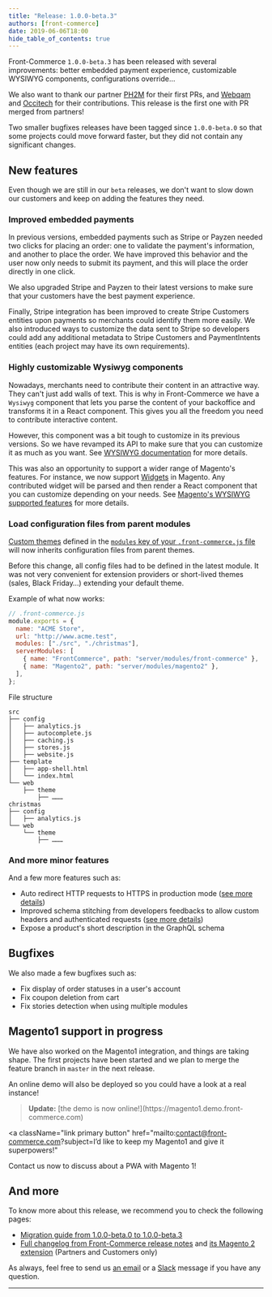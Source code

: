 ```yaml
---
title: "Release: 1.0.0-beta.3"
authors: [front-commerce]
date: 2019-06-06T18:00
hide_table_of_contents: true
---
```


Front-Commerce `1.0.0-beta.3` has been released with several improvements:
better embedded payment experience, customizable WYSIWYG components,
configurations override…

We also want to thank our partner [PH2M](https://www.ph2m.com) for their first
PRs, and [Webqam](https://www.webqam.fr) and [Occitech](https://www.occitech.fr)
for their contributions. This release is the first one with PR merged from
partners!

Two smaller bugfixes releases have been tagged since `1.0.0-beta.0` so that some
projects could move forward faster, but they did not contain any significant
changes.

<!--truncate-->


## New features

Even though we are still in our `beta` releases, we don't want to slow down our
customers and keep on adding the features they need.

### Improved embedded payments

In previous versions, embedded payments such as Stripe or Payzen needed two
clicks for placing an order: one to validate the payment's information, and
another to place the order. We have improved this behavior and the user now only
needs to submit its payment, and this will place the order directly in one
click.

We also upgraded Stripe and Payzen to their latest versions to make sure that
your customers have the best payment experience.

Finally, Stripe integration has been improved to create Stripe Customers
entities upon payments so merchants could identify them more easily. We also
introduced ways to customize the data sent to Stripe so developers could add any
additional metadata to Stripe Customers and PaymentIntents entities (each
project may have its own requirements).

### Highly customizable Wysiwyg components

Nowadays, merchants need to contribute their content in an attractive way. They
can't just add walls of text. This is why in Front-Commerce we have a `Wysiwyg`
component that lets you parse the content of your backoffice and transforms it
in a React component. This gives you all the freedom you need to contribute
interactive content.

However, this component was a bit tough to customize in its previous versions.
So we have revamped its API to make sure that you can customize it as much as
you want. See [WYSIWYG documentation](/docs/advanced/theme/wysiwyg) for more
details.

This was also an opportunity to support a wider range of Magento's features. For
instance, we now support
[Widgets](https://www.toptal.com/magento/custom-widgets-in-magento-2) in
Magento. Any contributed widget will be parsed and then render a React component
that you can customize depending on your needs. See
[Magento's WYSIWYG supported features](/docs/advanced/theme/wysiwyg#Magento-theme-modules-Wysiwyg-MagentoWysiwyg)
for more details.

### Load configuration files from parent modules

[Custom themes](/docs/essentials/extend-the-theme) defined in the
[`modules` key of your `.front-commerce.js` file](/docs/reference/front-commerce-js#modules)
will now inherits configuration files from parent themes.

Before this change, all config files had to be defined in the latest module. It
was not very convenient for extension providers or short-lived themes (sales,
Black Friday…) extending your default theme.

Example of what now works:

```js
// .front-commerce.js
module.exports = {
  name: "ACME Store",
  url: "http://www.acme.test",
  modules: ["./src", "./christmas"],
  serverModules: [
    { name: "FrontCommerce", path: "server/modules/front-commerce" },
    { name: "Magento2", path: "server/modules/magento2" },
  ],
};
```

File structure

```text
src
├── config
│   ├── analytics.js
│   ├── autocomplete.js
│   ├── caching.js
│   ├── stores.js
│   ├── website.js
├── template
│   ├── app-shell.html
│   └── index.html
└── web
    ├── theme
        ├── ………
christmas
├── config
│   ├── analytics.js
└── web
    └── theme
        ├── ………
```

### And more minor features

And a few more features such as:

- Auto redirect HTTP requests to HTTPS in production mode
  ([see more details](/docs/appendices/migration-guides#HTTPS))
- Improved schema stitching from developers feedbacks to allow custom headers
  and authenticated requests
  ([see more details](/docs/advanced/graphql/remote-schemas#Customize-remote-HTTP-requests))
- Expose a product's short description in the GraphQL schema

## Bugfixes

We also made a few bugfixes such as:

- Fix display of order statuses in a user's account
- Fix coupon deletion from cart
- Fix stories detection when using multiple modules

## Magento1 support in progress

We have also worked on the Magento1 integration, and things are taking shape.
The first projects have been started and we plan to merge the feature branch in
`master` in the next release.

An online demo will also be deployed so you could have a look at a real
instance!

<blockquote className="important">
  <strong>Update:</strong> [the demo is now
  online!](https://magento1.demo.front-commerce.com)
</blockquote>

<a
  className="link primary button"
  href="mailto:contact@front-commerce.com?subject=I’d like to keep my Magento1 and give it superpowers!"
>
  Contact us now to discuss about a PWA with Magento 1!
</a>

## And more

To know more about this release, we recommend you to check the following pages:

- [Migration guide from 1.0.0-beta.0 to 1.0.0-beta.3](/docs/appendices/migration-guides#1-0-0-beta-0-gt-1-0-0-beta-3)
- [Full changelog from Front-Commerce release notes](https://gitlab.blackswift.cloud/front-commerce/front-commerce/releases)
  and
  [its Magento 2 extension](https://gitlab.blackswift.cloud/front-commerce/magento2-module-front-commerce/releases)
  (Partners and Customers only)

As always, feel free to send us [an email](mailto:contact@front-commerce.com) or
a
[Slack](https://join.slack.com/t/front-commerce/shared_invite/enQtMzI2OTEyMDYzOTkxLWEzODg2NjM5MmVhNGUwODE0OTI4MWMwYTcxZWZkNzE1YjU4MzRlZmQ0YWY5NDNkZWM0ZGMzMGQ4NDc4OTgxMTU)
message if you have any question.

<hr />
<ChangelogFooter />
